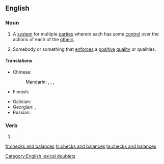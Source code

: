 ==English==
{{wikipedia}}

===Noun===
{{en-plural noun}}

# {{lb|en|idiomatic|politics}} A [[system]] for multiple [[party|parties]] wherein each has some [[control]] over the actions of each of the [[other]]s.
# {{lb|en|figurative}} Somebody or something that [[enforce]]s a [[positive]] [[quality]] or qualities.

====Translations====
{{trans-top|system for balancing the powers between branches of government}}
* Chinese:
*: Mandarin: {{t|cmn|[[政府]][[機關]][[彼此]][[之間]][[的]][[相互]][[制衡]]|sc=Hani}}, {{t|cmn|[[政府]][[机关]][[彼此]][[之间]][[的]][[相互]][[制衡]]|tr=zhèngfǔ jīguān bǐcǐ zhījiān de xiānghù zhìhéng|sc=Hani}}, {{t|cmn|[[權力]][[制衡]]|sc=Hani}}, {{t|cmn|[[权力]][[制衡]]|tr=quánlì zhìhéng|sc=Hani}}
* Finnish: {{t|fi|[[vallan]] [[tasapainotus]]}}
{{trans-mid}}
* Galician: {{t|gl|pesos e contrapesos|m-p}}
* Georgian: {{t|ka|კონტროლისა და ბალანსის მექანიზმი}}, {{t|ka|დემოკრატიული კონტროლი და ბალანსი}}
* Russian: {{t|ru|систе́ма сде́ржек и противове́сов|f}}
{{trans-bottom}}

===Verb===
{{head|en|verb form}}

# {{en-third-person singular of|check and balance}}

[[Category:English lexical doublets]]

[[fr:checks and balances]]
[[hi:checks and balances]]
[[ta:checks and balances]]